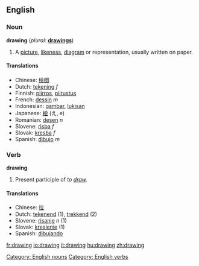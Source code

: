 ==English==

=== Noun ===
'''drawing''' (''plural:'' '''[[drawings]]''')
#A [[picture]], [[likeness]], [[diagram]] or representation, usually written on paper.

==== Translations ====
*Chinese: [[绘图]]
*Dutch: [[tekening]] ''f''
*Finnish: [[piirros]], [[piirustus]]
*French: [[dessin]] ''m''
*Indonesian: [[gambar]], [[lukis|lukisan]]
*Japanese: [[絵]] (え, e)
*Romanian: [[desen]] ''n''
*Slovene: [[risba]] ''f''
*Slovak: [[kresba]] ''f''
*Spanish: [[dibujo]] ''m''

=== Verb ===
'''drawing'''
# Present participle of ''to [[draw]].''

==== Translations ====
*Chinese: [[拉]]
*Dutch: [[tekenend]] (1), [[trekkend]] (2)
*Slovene: [[risanje]] ''n'' (1)
*Slovak: [[kreslenie]] (1)
*Spanish: [[dibujando]]

[[Category: English nouns]]
[[Category: English verbs]]

[[fr:drawing]]
[[io:drawing]]
[[it:drawing]]
[[hu:drawing]]
[[zh:drawing]]